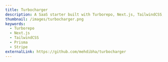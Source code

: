 ---
title: Turbocharger
description: A SaaS starter built with Turborepo, Next.js, TailwindCSS, Prisma, and Stripe.
thumbnail: /images/turbocharger.png
keywords: 
  - Turborepo 
  - Next.js
  - TailwindCSS
  - Prisma
  - Stripe
externalLink: https://github.com/mehdibha/turbocharger
---
